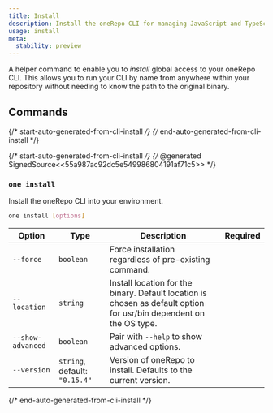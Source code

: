 ```yaml
---
title: Install
description: Install the oneRepo CLI for managing JavaScript and TypeScript monorepos.
usage: install
meta:
  stability: preview
---
```


A helper command to enable you to _install_ global access to your oneRepo CLI. This allows you to run your CLI by name from anywhere within your repository without needing to know the path to the original binary.

## Commands

{/* start-auto-generated-from-cli-install */}
{/* end-auto-generated-from-cli-install */}

{/* start-auto-generated-from-cli-install */}
{/* @generated SignedSource<<55a987ac92dc5e549986804191af71c5>> */}

### `one install`

Install the oneRepo CLI into your environment.

```sh
one install [options]
```

| Option            | Type                          | Description                                                                                                         | Required |
| ----------------- | ----------------------------- | ------------------------------------------------------------------------------------------------------------------- | -------- |
| `--force`         | `boolean`                     | Force installation regardless of pre-existing command.                                                              |          |
| `--location`      | `string`                      | Install location for the binary. Default location is chosen as default option for usr/bin dependent on the OS type. |          |
| `--show-advanced` | `boolean`                     | Pair with `--help` to show advanced options.                                                                        |          |
| `--version`       | `string`, default: `"0.15.4"` | Version of oneRepo to install. Defaults to the current version.                                                     |          |

{/* end-auto-generated-from-cli-install */}

